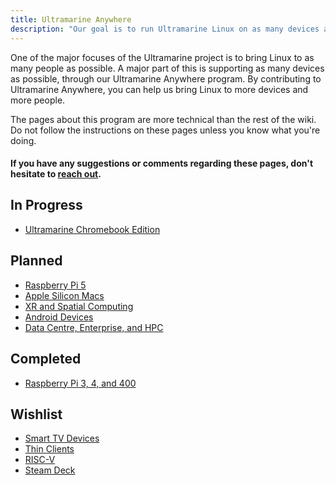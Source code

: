 ```yaml
---
title: Ultramarine Anywhere
description: "Our goal is to run Ultramarine Linux on as many devices as possible"
---
```



One of the major focuses of the Ultramarine project is to bring Linux to as many people as possible.
A major part of this is supporting as many devices as possible, through our Ultramarine Anywhere program.
By contributing to Ultramarine Anywhere, you can help us bring Linux to more devices and more people.

<Alert type="info">
  The pages about this program are more technical than the rest of the wiki. Do
  not follow the instructions on these pages unless you know what you're doing.
</Alert>

#### If you have any suggestions or comments regarding these pages, don't hesitate to [reach out](/en/community/community).

## In Progress

- [Ultramarine Chromebook Edition](/en/anywhere/chromebook)

## Planned

- [Raspberry Pi 5](/en/anywhere/rpi)
- [Apple Silicon Macs](/en/anywhere/applesilicon)
- [XR and Spatial Computing](/en/anywhere/xr)
- [Android Devices](/en/anywhere/android)
- [Data Centre, Enterprise, and HPC](/en/anywhere/enterprise)

## Completed

- [Raspberry Pi 3, 4, and 400](/en/anywhere/rpi)

## Wishlist

- [Smart TV Devices](/en/anywhere/ott)
- [Thin Clients](/en/anywhere/thin)
- [RISC-V](/en/anywhere/riscv)
- [Steam Deck](/en/anywhere/steamdeck)
